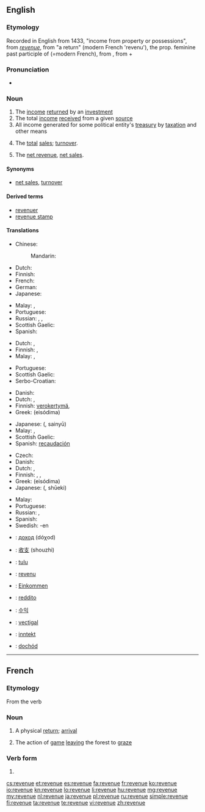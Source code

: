 ==English==

===Etymology===
Recorded in English from 1433, "income from property or possessions", from {{etyl|frm}} ''[[#French|revenue]]'', from {{etyl|fro}} "a return" (modern French 'revenu'), the prop. feminine past participle of {{term|revenir||come back}} (=modern French), from {{etyl|la}} {{term|revenire||to return, come back|lang=la}}, from {{term|re-||back|lang=la}} + {{term|venire||to come|lang=la}}

===Pronunciation===
* {{audio|en-us-revenue.ogg|Audio (US)}}

===Noun===
{{wikipedia}}
{{en-noun}}

# The [[income]] [[return]]ed by an [[investment]]
# The total [[income]] [[receive]]d from a given [[source]]
# All income generated for some political entity's [[treasury]] by [[taxation]] and other means
# {{accounting}} The [[total]] [[sales]]; [[turnover]].
# {{accounting}} The [[net revenue]], [[net sales]].

====Synonyms====
* {{sense|accounting}} [[net sales]], [[turnover]]

====Derived terms====
* [[revenuer]]
* [[revenue stamp]]

====Translations====
{{trans-top|income from an investment}}
* Chinese:
*: Mandarin: {{t|cmn|收入|tr=shōurù|sc=Hani}}
* Dutch: {{t+|nl|opbrengst|f}}
* Finnish: {{t-|fi|tuotto}}
* French: {{t+|fr|revenu|m}}
* German: {{t+|de|Einnahme|f|p|alt=Einnahmen}}
* Japanese: {{t-|ja|収入|tr=しゅうにゅう, shūnyū|sc=Jpan}}
{{trans-mid}}
* Malay: {{t+|ms|hasil}}, {{t-|ms|pendapatan}}
* Portuguese: {{t+|pt|retorno|m}}
* Russian: {{t+|ru|доход|m|tr=doxód|sc=Cyrl}}, {{t+|ru|поступление|n|tr=postuplénije|sc=Cyrl}}, {{t+|ru|выручка|f|tr=výručka|sc=Cyrl}}
* Scottish Gaelic: {{t-|gd|teachd-a-steach|m}}
* Spanish: {{t-|es|retorno}}
{{trans-bottom}}

{{trans-top|total income from a given source}}
* Dutch: {{t+|nl|inkomen|n}}, {{t+|nl|inkomsten|p}}
* Finnish: {{t+|fi|tulo}}, {{t+|fi|tulo}}
* Malay: {{t+|ms|hasil}}, {{t-|ms|pendapatan}}
{{trans-mid}}
* Portuguese: {{t+|pt|renda|f}}
* Scottish Gaelic: {{t-|gd|teachd-a-steach|m}}
* Serbo-Croatian: {{t-|sh|prihod|m}}
{{trans-bottom}}

{{trans-top|all income for some treasury by taxation e.a.}}
* Danish: {{t-|da|skatteindtægt|c}}
* Dutch: {{t-|nl|staatsinkomsten|pl}}, {{t-|nl|overheidsinkomsten|pl}}
* Finnish: [[verokertymä]], {{t-|fi|kokonaistulot|p}}
* Greek: {{t+|el|εισόδημα|n}} (eisódima)
{{trans-mid}}
* Japanese: {{Jpan|[[歳入]]}} ({{Jpan|[[さいにゅう]]}}, sainyū)
* Malay: {{t+|ms|hasil}}, {{t-|ms|pendapatan}}
* Scottish Gaelic: {{t-|gd|teachd-a-steach|m}}
* Spanish: [[recaudación]]
{{trans-bottom}}

{{trans-see|net revenue}}

{{trans-top|turnover, total sales}}
* Czech: {{t-|cs|výnos|m}}
* Danish: {{t-|da|indtægt|c}}
* Dutch: {{t+|nl|omzet|m}}, {{t+|nl|zakencijfer|n}}
* Finnish: {{t+|fi|tulot}}, {{t+|fi|liikevaihto}}, {{t-|fi|myyntitulo}}
* Greek: {{t+|el|εισόδημα|n}} (eisódima)
* Japanese: {{Jpan|[[収益]]}} ({{Jpan|[[しゅうえき]]}}, shūeki)
{{trans-mid}}
* Malay: {{t+|ms|hasil}}
* Portuguese: {{t+|pt|receita|f}}
* Russian: {{t+|ru|доход|m|tr=doχód}}, {{t+|ru|выручка|f|tr=výručka}}
* Spanish: {{t+|es|rédito}}
* Swedish: {{t+|sv|omsättning}}-en
{{trans-bottom}}

{{checktrans-top}}
* {{ttbc|bg}}: [[доход]] (dóχod) {{m}}
* {{ttbc|cmn}}: [[收支]] (shouzhi)
* {{ttbc|et}}: [[tulu]]
* {{ttbc|fr}}: [[revenu]] {{m}}
* {{ttbc|de}}: [[Einkommen]] {{n}}
* {{ttbc|it}}: [[reddito]]
{{trans-mid}}
* {{ttbc|ko}}: [[수익]]
* {{ttbc|la}}: [[vectigal]]
* {{ttbc|no}}: [[inntekt]]
* {{ttbc|pl}}: [[dochód]]
{{trans-bottom}}

----

==French==

===Etymology===
From the verb {{term|revenir|lang=fr}}

===Noun===
{{fr-noun|f}}

# A physical [[return]]; [[arrival]]
# {{hunting|lang=fr}} The action of [[game]] [[leaving]] the forest to [[graze]]

===Verb form===
{{head|fr|past participle form|g=f}}

# {{form of|Feminine singular past participle|revenir|lang=fr}}

[[cs:revenue]]
[[et:revenue]]
[[es:revenue]]
[[fa:revenue]]
[[fr:revenue]]
[[ko:revenue]]
[[io:revenue]]
[[kn:revenue]]
[[lo:revenue]]
[[li:revenue]]
[[hu:revenue]]
[[mg:revenue]]
[[my:revenue]]
[[nl:revenue]]
[[ja:revenue]]
[[pl:revenue]]
[[ru:revenue]]
[[simple:revenue]]
[[fi:revenue]]
[[ta:revenue]]
[[te:revenue]]
[[vi:revenue]]
[[zh:revenue]]